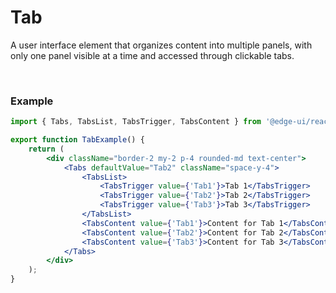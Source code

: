 
# Tab

A user interface element that organizes content into multiple panels, with only one panel visible at a time and accessed through clickable tabs.

<TabExample />

<br />

### Example

```jsx
import { Tabs, TabsList, TabsTrigger, TabsContent } from '@edge-ui/react';

export function TabExample() {
    return (
        <div className="border-2 my-2 p-4 rounded-md text-center">
            <Tabs defaultValue="Tab2" className="space-y-4">
                <TabsList>
                    <TabsTrigger value={'Tab1'}>Tab 1</TabsTrigger>
                    <TabsTrigger value={'Tab2'}>Tab 2</TabsTrigger>
                    <TabsTrigger value={'Tab3'}>Tab 3</TabsTrigger>
                </TabsList>
                <TabsContent value={'Tab1'}>Content for Tab 1</TabsContent>
                <TabsContent value={'Tab2'}>Content for Tab 2</TabsContent>
                <TabsContent value={'Tab3'}>Content for Tab 3</TabsContent>
            </Tabs>
        </div>
    );
}
```
